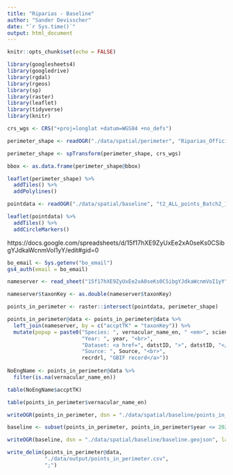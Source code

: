 ```yaml
---
title: "Riparias - Baseline"
author: "Sander Devisscher"
date: "`r Sys.time()`"
output: html_document
---
```


```r
knitr::opts_chunk$set(echo = FALSE)
```

```r
library(googlesheets4)
library(googledrive)
library(rgdal)
library(rgeos)
library(sp)
library(raster)
library(leaflet)
library(tidyverse)
library(knitr)

crs_wgs <- CRS("+proj=longlat +datum=WGS84 +no_defs")
```

```r
perimeter_shape <- readOGR("./data/spatial/perimeter", "Riparias_Official_StudyArea", stringsAsFactors = FALSE)

perimeter_shape <- spTransform(perimeter_shape, crs_wgs)

bbox <- as.data.frame(perimeter_shape@bbox)
```

```r
leaflet(perimeter_shape) %>% 
  addTiles() %>% 
  addPolylines()
```

```r
pointdata <- readOGR("./data/spatial/baseline", "t2_ALL_points_Batch2_1_3", stringsAsFactors = FALSE)
```

```r
leaflet(pointdata) %>% 
  addTiles() %>% 
  addCircleMarkers()
```

https://docs.google.com/spreadsheets/d/15f17hXE9ZyUxEe2xA0seKs0CSibgYJdkaWcnmVoI1yY/edit#gid=0

```r
bo_email <- Sys.getenv("bo_email")
gs4_auth(email = bo_email)

nameserver <- read_sheet("15f17hXE9ZyUxEe2xA0seKs0CSibgYJdkaWcnmVoI1yY")

nameserver$taxonKey <- as.double(nameserver$taxonKey)
```

```r
points_in_perimeter <- raster::intersect(pointdata, perimeter_shape)

points_in_perimeter@data <- points_in_perimeter@data %>% 
  left_join(nameserver, by = c("accptTK" = "taxonKey")) %>% 
  mutate(popup = paste0("Species: ", vernacular_name_en, " <em>", scientific_name ,"</em><br>",
                        "Year: ", year, "<br>",
                        "Dataset: <a href=", datstID, ">", datstID, "</a><br>",
                        "Source: ", Source, "<br>",
                        recrdrl, "GBIF record</a>"))
  
NoEngName <- points_in_perimeter@data %>% 
  filter(is.na(vernacular_name_en))

table(NoEngName$accptTK)

table(points_in_perimeter$vernacular_name_en)

writeOGR(points_in_perimeter, dsn = "./data/spatial/baseline/points_in_perimeter.geojson", layer = "points_in_perimeter", driver = "GeoJSON", overwrite_layer = TRUE)
```

```r
baseline <- subset(points_in_perimeter, points_in_perimeter$year <= 2020)

writeOGR(baseline, dsn = "./data/spatial/baseline/baseline.geojson", layer = "baseline", driver = "GeoJSON", overwrite_layer = TRUE)
```

```r
write_delim(points_in_perimeter@data, 
            "./data/output/points_in_perimeter.csv", 
            ";")
```

